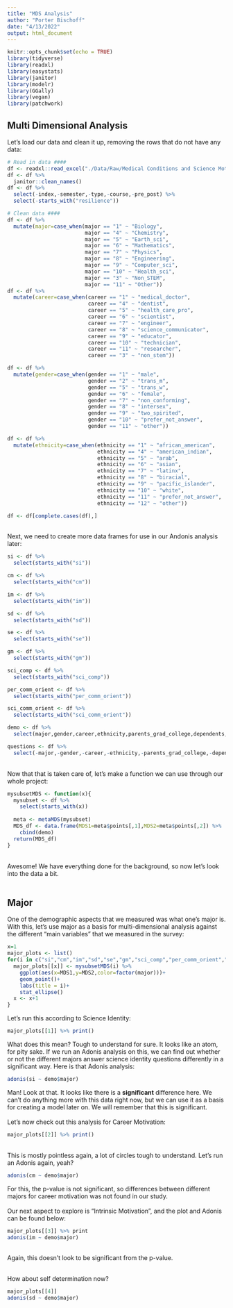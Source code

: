 ```yaml
---
title: "MDS Analysis"
author: "Porter Bischoff"
date: "4/13/2022"
output: html_document
---
```


```r
knitr::opts_chunk$set(echo = TRUE)
library(tidyverse)
library(readxl)
library(easystats)
library(janitor)
library(modelr)
library(GGally)
library(vegan)
library(patchwork)
```

## Multi Dimensional Analysis

Let's load our data and clean it up, removing the rows that do not have any data:

```r
# Read in data ####
df <- readxl::read_excel("./Data/Raw/Medical Conditions and Science Motivation Data 3.4.22.xlsx")
df <- df %>% 
  janitor::clean_names()
df <- df %>% 
  select(-index,-semester,-type,-course,-pre_post) %>% 
  select(-starts_with("resilience"))

# Clean data ####
df <- df %>% 
  mutate(major=case_when(major == "1" ~ "Biology",
                         major == "4" ~ "Chemistry",
                         major == "5" ~ "Earth_sci",
                         major == "6" ~ "Mathematics",
                         major == "7" ~ "Physics",
                         major == "8" ~ "Engineering",
                         major == "9" ~ "Computer_sci",
                         major == "10" ~ "Health_sci",
                         major == "3" ~ "Non_STEM",
                         major == "11" ~ "Other"))
df <- df %>% 
  mutate(career=case_when(career == "1" ~ "medical_doctor",
                          career == "4" ~ "dentist",
                          career == "5" ~ "health_care_pro",
                          career == "6" ~ "scientist",
                          career == "7" ~ "engineer",
                          career == "8" ~ "science_communicator",
                          career == "9" ~ "educator",
                          career == "10" ~ "technician",
                          career == "11" ~ "researcher",
                          career == "3" ~ "non_stem"))

df <- df %>% 
  mutate(gender=case_when(gender == "1" ~ "male",
                          gender == "2" ~ "trans_m",
                          gender == "5" ~ "trans_w",
                          gender == "6" ~ "female",
                          gender == "7" ~ "non_conforming",
                          gender == "8" ~ "intersex",
                          gender == "9" ~ "two_spirited",
                          gender == "10" ~ "prefer_not_answer",
                          gender == "11" ~ "other"))

df <- df %>% 
  mutate(ethnicity=case_when(ethnicity == "1" ~ "african_american",
                             ethnicity == "4" ~ "american_indian",
                             ethnicity == "5" ~ "arab",
                             ethnicity == "6" ~ "asian",
                             ethnicity == "7" ~ "latinx",
                             ethnicity == "8" ~ "biracial",
                             ethnicity == "9" ~ "pacific_islander",
                             ethnicity == "10" ~ "white",
                             ethnicity == "11" ~ "prefer_not_answer",
                             ethnicity == "12" ~ "other"))

df <- df[complete.cases(df),]
```
<br>
Next, we need to create more data frames for use in our Andonis analysis later:
```r
si <- df %>% 
  select(starts_with("si"))

cm <- df %>% 
  select(starts_with("cm"))

im <- df %>% 
  select(starts_with("im"))

sd <- df %>% 
  select(starts_with("sd"))

se <- df %>% 
  select(starts_with("se"))

gm <- df %>% 
  select(starts_with("gm"))

sci_comp <- df %>% 
  select(starts_with("sci_comp"))

per_comm_orient <- df %>% 
  select(starts_with("per_comm_orient"))

sci_comm_orient <- df %>% 
  select(starts_with("sci_comm_orient"))

demo <- df %>% 
  select(major,gender,career,ethnicity,parents_grad_college,dependents,med_condition,med_condition_dependent)

questions <- df %>% 
  select(-major,-gender,-career,-ethnicity,-parents_grad_college,-dependents,-med_condition,-med_condition_dependent)

```
<br>
Now that that is taken care of, let's make a function we can use through our whole project:
```r
mysubsetMDS <- function(x){
  mysubset <- df %>% 
    select(starts_with(x))
  
  meta <- metaMDS(mysubset)
  MDS_df <- data.frame(MDS1=meta$points[,1],MDS2=meta$points[,2]) %>%
    cbind(demo)
  return(MDS_df)
}
```
<br>
Awesome! We have everything done for the background, so now let's look into the data a bit.
<br>
<br>

## Major
One of the demographic aspects that we measured was what one's major is. With this, let's use major as a basis for multi-dimensional analysis against the different "main variables" that we measured in the survey:
```r
x=1
major_plots <- list()
for(i in c("si","cm","im","sd","se","gm","sci_comp","per_comm_orient","sci_comm_orient")){
  major_plots[[x]] <- mysubsetMDS(i) %>% 
    ggplot(aes(x=MDS1,y=MDS2,color=factor(major)))+
    geom_point()+
    labs(title = i)+
    stat_ellipse()
  x <- x+1
}


```

Let's run this according to Science Identity:

```r
major_plots[[1]] %>% print()
```

What does this mean? Tough to understand for sure. It looks like an atom, for pity sake. If we run an Adonis analysis on this, we can find out whether or not the different majors answer science identity questions differently in a significant way. Here is that Adonis analysis:

```r
adonis(si ~ demo$major)
```
Man! Look at that. It looks like there is a **significant** difference here. We can't do anything more with this data right now, but we can use it as a basis for creating a model later on. We will remember that this is significant.
<br> <br>
Let's now check out this analysis for Career Motivation:
```r
major_plots[[2]] %>% print()
```
<br>This is mostly pointless again, a lot of circles tough to understand. Let's run an Adonis again, yeah? 
```r
adonis(cm ~ demo$major)
```
For this, the p-value is not significant, so differences between different majors for career motivation was not found in our study.
<br> <br>
Our next aspect to explore is "Intrinsic Motivation", and the plot and Adonis can be found below:
```r
major_plots[[3]] %>% print
adonis(im ~ demo$major)
```
<br> Again, this doesn't look to be significant from the p-value.
<br> <br>

How about self determination now?
```r
major_plots[[4]]
adonis(sd ~ demo$major)

```

